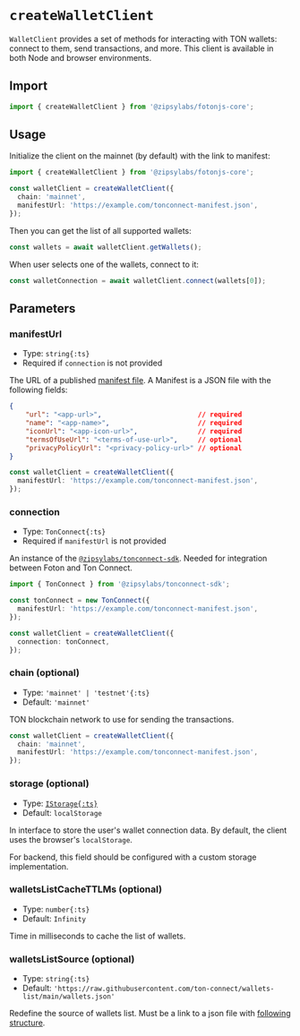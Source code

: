 # `createWalletClient`

`WalletClient` provides a set of methods for interacting with TON wallets: connect to them, send transactions, and more.
This client is available in both Node and browser environments.

## Import

```ts
import { createWalletClient } from '@zipsylabs/fotonjs-core';
```

## Usage

Initialize the client on the mainnet (by default) with the link to manifest:

```ts
import { createWalletClient } from '@zipsylabs/fotonjs-core';

const walletClient = createWalletClient({
  chain: 'mainnet',
  manifestUrl: 'https://example.com/tonconnect-manifest.json',
});
```

Then you can get the list of all supported wallets:

```ts
const wallets = await walletClient.getWallets();
```

When user selects one of the wallets, connect to it:

```ts
const walletConnection = await walletClient.connect(wallets[0]);
```

## Parameters

### manifestUrl
- Type: `string{:ts}`
- Required if `connection` is not provided

The URL of a published [manifest file](https://docs.ton.org/develop/dapps/ton-connect/manifest). A Manifest is a JSON file with the following fields:

```json
{
    "url": "<app-url>",                        // required
    "name": "<app-name>",                      // required
    "iconUrl": "<app-icon-url>",               // required
    "termsOfUseUrl": "<terms-of-use-url>",     // optional
    "privacyPolicyUrl": "<privacy-policy-url>" // optional
}
```

```ts {2}
const walletClient = createWalletClient({
  manifestUrl: 'https://example.com/tonconnect-manifest.json',
});
```

### connection
- Type: `TonConnect{:ts}`
- Required if `manifestUrl` is not provided

An instance of the [`@zipsylabs/tonconnect-sdk`](https://www.npmjs.com/package/@zipsylabs/tonconnect-sdk). Needed for integration between Foton and Ton Connect.

```ts
import { TonConnect } from '@zipsylabs/tonconnect-sdk';

const tonConnect = new TonConnect({
  manifestUrl: 'https://example.com/tonconnect-manifest.json',
});

const walletClient = createWalletClient({
  connection: tonConnect,
});
```

### chain (optional)
- Type: `'mainnet' | 'testnet'{:ts}`
- Default: `'mainnet'`

TON blockchain network to use for sending the transactions.

```ts {2}
const walletClient = createWalletClient({
  chain: 'mainnet',
  manifestUrl: 'https://example.com/tonconnect-manifest.json',
});
```

### storage (optional)
- Type: [`IStorage{:ts}`](https://ton-connect.github.io/sdk/interfaces/_tonconnect_sdk.IStorage.html)
- Default: `localStorage`

In interface to store the user's wallet connection data. By default, the client uses the browser's `localStorage`.

For backend, this field should be configured with a custom storage implementation.

### walletsListCacheTTLMs (optional)
- Type: `number{:ts}`
- Default: `Infinity`

Time in milliseconds to cache the list of wallets.

### walletsListSource (optional)
- Type: `string{:ts}`
- Default: `'https://raw.githubusercontent.com/ton-connect/wallets-list/main/wallets.json'`

Redefine the source of wallets list. Must be a link to a json file with [following structure](https://github.com/ton-connect/wallets-list).
